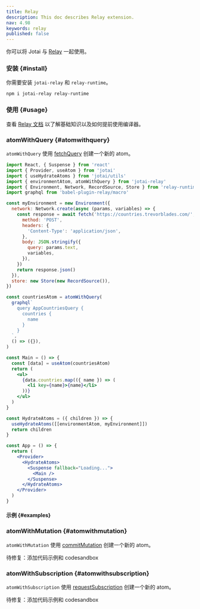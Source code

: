 ```yaml
---
title: Relay
description: This doc describes Relay extension.
nav: 4.98
keywords: relay
published: false
---
```


你可以将 Jotai 与 [Relay](https://relay.dev) 一起使用。

### 安装 {#install}

你需要安装 `jotai-relay` 和 `relay-runtime`。

```
npm i jotai-relay relay-runtime
```

### 使用 {#usage}

查看 [Relay 文档](https://relay.dev/docs/) 以了解基础知识以及如何提前使用编译器。

### atomWithQuery {#atomwithquery}

`atomWithQuery` 使用 [fetchQuery](https://relay.dev/docs/api-reference/fetch-query/) 创建一个新的 atom。

```jsx
import React, { Suspense } from 'react'
import { Provider, useAtom } from 'jotai'
import { useHydrateAtoms } from 'jotai/utils'
import { environmentAtom, atomWithQuery } from 'jotai-relay'
import { Environment, Network, RecordSource, Store } from 'relay-runtime'
import graphql from 'babel-plugin-relay/macro'

const myEnvironment = new Environment({
  network: Network.create(async (params, variables) => {
    const response = await fetch('https://countries.trevorblades.com/', {
      method: 'POST',
      headers: {
        'Content-Type': 'application/json',
      },
      body: JSON.stringify({
        query: params.text,
        variables,
      }),
    })
    return response.json()
  }),
  store: new Store(new RecordSource()),
})

const countriesAtom = atomWithQuery(
  graphql`
    query AppCountriesQuery {
      countries {
        name
      }
    }
  `,
  () => ({}),
)

const Main = () => {
  const [data] = useAtom(countriesAtom)
  return (
    <ul>
      {data.countries.map(({ name }) => (
        <li key={name}>{name}</li>
      ))}
    </ul>
  )
}

const HydrateAtoms = ({ children }) => {
  useHydrateAtoms([[environmentAtom, myEnvironment]])
  return children
}

const App = () => {
  return (
    <Provider>
      <HydrateAtoms>
        <Suspense fallback="Loading...">
          <Main />
        </Suspense>
      </HydrateAtoms>
    </Provider>
  )
}
```

#### 示例 {#examples}

<CodeSandbox id="cxc6p5" />

### atomWithMutation {#atomwithmutation}

`atomWithMutation` 使用 [commitMutation](https://relay.dev/docs/api-reference/commit-mutation/) 创建一个新的 atom。

待修复：添加代码示例和 codesandbox

### atomWithSubscription {#atomwithsubscription}

`atomWithSubscription` 使用 [requestSubscription](https://relay.dev/docs/api-reference/request-subscription/) 创建一个新的 atom。

待修复：添加代码示例和 codesandbox
